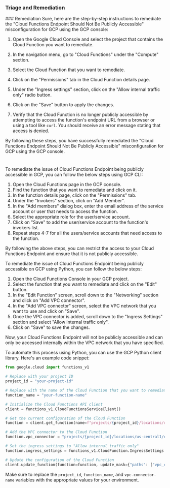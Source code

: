 
### Triage and Remediation
<Tabs>
<Tab title='Remediation'>
### Remediation

<AccordionGroup>
<Accordion title='Using Console' defaultOpen='true'>
Sure, here are the step-by-step instructions to remediate the "Cloud Functions Endpoint Should Not Be Publicly Accessible" misconfiguration for GCP using the GCP console:

1. Open the Google Cloud Console and select the project that contains the Cloud Function you want to remediate.

2. In the navigation menu, go to "Cloud Functions" under the "Compute" section.

3. Select the Cloud Function that you want to remediate.

4. Click on the "Permissions" tab in the Cloud Function details page.

5. Under the "Ingress settings" section, click on the "Allow internal traffic only" radio button.

6. Click on the "Save" button to apply the changes.

7. Verify that the Cloud Function is no longer publicly accessible by attempting to access the function's endpoint URL from a browser or using a tool like `curl`. You should receive an error message stating that access is denied.

By following these steps, you have successfully remediated the "Cloud Functions Endpoint Should Not Be Publicly Accessible" misconfiguration for GCP using the GCP console.

#
</Accordion>

<Accordion title='Using CLI'>
To remediate the issue of Cloud Functions Endpoint being publicly accessible in GCP, you can follow the below steps using GCP CLI:

1. Open the Cloud Functions page in the GCP console.
2. Find the function that you want to remediate and click on it.
3. In the function details page, click on the "Permissions" tab.
4. Under the "Invokers" section, click on "Add Member".
5. In the "Add members" dialog box, enter the email address of the service account or user that needs to access the function.
6. Select the appropriate role for the user/service account.
7. Click on "Save" to add the user/service account to the function's invokers list.
8. Repeat steps 4-7 for all the users/service accounts that need access to the function.

By following the above steps, you can restrict the access to your Cloud Functions Endpoint and ensure that it is not publicly accessible.
</Accordion>

<Accordion title='Using Python'>
To remediate the issue of Cloud Functions Endpoint being publicly accessible on GCP using Python, you can follow the below steps:

1. Open the Cloud Functions Console in your GCP project.
2. Select the function that you want to remediate and click on the "Edit" button.
3. In the "Edit Function" screen, scroll down to the "Networking" section and click on "Add VPC connector".
4. In the "Add VPC connector" screen, select the VPC network that you want to use and click on "Save".
5. Once the VPC connector is added, scroll down to the "Ingress Settings" section and select "Allow internal traffic only".
6. Click on "Save" to save the changes.

Now, your Cloud Functions Endpoint will not be publicly accessible and can only be accessed internally within the VPC network that you have specified. 

To automate this process using Python, you can use the GCP Python client library. Here's an example code snippet:

```python
from google.cloud import functions_v1

# Replace with your project ID
project_id = "your-project-id"

# Replace with the name of the Cloud Function that you want to remediate
function_name = "your-function-name"

# Initialize the Cloud Functions API client
client = functions_v1.CloudFunctionsServiceClient()

# Get the current configuration of the Cloud Function
function = client.get_function(name=f"projects/{project_id}/locations/us-central1/functions/{function_name}")

# Add the VPC connector to the Cloud Function
function.vpc_connector = "projects/{project_id}/locations/us-central1/connectors/{vpc-connector-name}"

# Set the ingress settings to "Allow internal traffic only"
function.ingress_settings = functions_v1.CloudFunction.IngressSettings.ALLOW_INTERNAL_ONLY

# Update the configuration of the Cloud Function
client.update_function(function=function, update_mask={"paths": ["vpc_connector", "ingress_settings"]})
```

Make sure to replace the `project_id`, `function_name`, and `vpc-connector-name` variables with the appropriate values for your environment.
</Accordion>

</AccordionGroup>
</Tab>
</Tabs>
